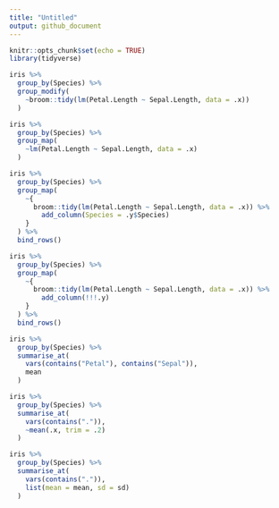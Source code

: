 ```yaml
---
title: "Untitled"
output: github_document
---
```


```r
knitr::opts_chunk$set(echo = TRUE)
library(tidyverse)
```

```r

iris %>% 
  group_by(Species) %>% 
  group_modify(
    ~broom::tidy(lm(Petal.Length ~ Sepal.Length, data = .x))
  )
```

```r

iris %>% 
  group_by(Species) %>% 
  group_map(
    ~lm(Petal.Length ~ Sepal.Length, data = .x)
  )
```
```r
iris %>% 
  group_by(Species) %>% 
  group_map(
    ~{
      broom::tidy(lm(Petal.Length ~ Sepal.Length, data = .x)) %>% 
        add_column(Species = .y$Species)
    }
  ) %>% 
  bind_rows()
```

```r
iris %>% 
  group_by(Species) %>% 
  group_map(
    ~{
      broom::tidy(lm(Petal.Length ~ Sepal.Length, data = .x)) %>% 
        add_column(!!!.y)
    }
  ) %>% 
  bind_rows()
```

```r
iris %>% 
  group_by(Species) %>% 
  summarise_at(
    vars(contains("Petal"), contains("Sepal")),
    mean
  )
```

```r
iris %>% 
  group_by(Species) %>% 
  summarise_at(
    vars(contains(".")),
    ~mean(.x, trim = .2)
  )
```

```r
iris %>% 
  group_by(Species) %>% 
  summarise_at(
    vars(contains(".")),
    list(mean = mean, sd = sd)
  )
```


